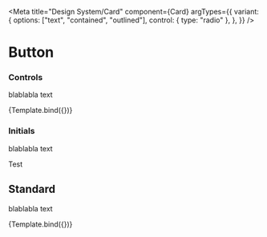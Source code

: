 

<Meta
  title="Design System/Card"
  component={Card}
  argTypes={{
    variant: {
      options: ["text", "contained", "outlined"],
      control: { type: "radio" },
    },
  }}
/>

# Button

### Controls

blablabla text

<Canvas>
  <Story name="controls">{Template.bind({})}</Story>
</Canvas>

### Initials

blablabla text

<Story name="initials">
  <div>
    <Card variant="outlined">Test</Card>
  </div>
</Story>

## Standard

blablabla text


<Story name="standard">{Template.bind({})}</Story>
